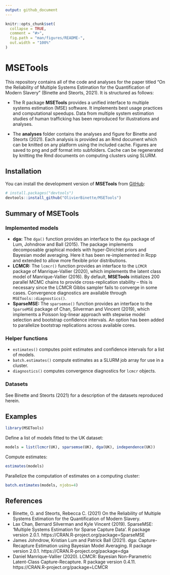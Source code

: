 ```yaml
---
output: github_document
---
```


<!-- README.md is generated from README.Rmd. Please edit that file -->

```r
knitr::opts_chunk$set(
  collapse = TRUE,
  comment = "#>",
  fig.path = "man/figures/README-",
  out.width = "100%"
)
```

# MSETools

<!-- badges: start -->
<!-- badges: end -->

This repository contains all of the code and analyses for the paper titled "On the Reliability of Multiple Systems Estimation for the Quantification of Modern Slavery"  (Binette and Steorts, 2021). It is structured as follows:

- The R package **MSETools** provides a unified interface to multiple systems estimation (MSE) software. It implements best usage practices and computational speedups. Data from multiple system estimation studies of human trafficking has been reproduced for illustrations and analyses.

- The **analyses** folder contains the analyses and figure for Binette and Steorts (2021). Each analysis is provided as an Rmd document which can be knitted on any platform using the included cache. Figures are saved to png and pdf format into subfolders. Cache can be regenerated by knitting the Rmd documents on computing clusters using SLURM.

## Installation

You can install the development version of **MSETools** from [GitHub](https://github.com/):

``` r
# install.packages("devtools")
devtools::install_github("OlivierBinette/MSETools")
```

## Summary of MSETools


### Implemented models

  - **dga:** The `dga()` function provides an interface to the `dga` package of Lum, Johndrow and Ball (2015). The package implements decomposable graphical models with hyper-Dirichlet priors and Bayesian model averaging. Here it has been re-implemented in Rcpp and extended to allow more flexible prior distributions.
  - **LCMCR:** The `lcmcr()` function provides an interface to the
    `LCMCR` package of Manrique-Vallier (2020), which implements the
    latent class model of Manrique-Vallier (2016). By default,
    **MSETools** initializes 200 parallel MCMC chains to provide
    cross-replication stability – this is necessary since the LCMCR
    Gibbs sampler fails to converge in some cases. Convergence
    diagnostics are available through `MSETools::diagnostics()`.
  - **SparseMSE:** The `sparsemse()` function provides an interface to
    the `SparseMSE` package of Chan, Silverman and Vincent (2019), which
    implements a Poisson log-linear approach with stepwise model
    selection and bootstrap confidence intervals. An option has been
    added to parallelize bootstrap replications across available cores.

### Helper functions

  - `estimates()` computes point estimates and confidence intervals for
    a list of models.
  - `batch.estimates()` compute estimates as a SLURM job array for use in a cluster.
  - `diagnostics()` computes convergence diagnostics for `lcmcr`
    objects.

### Datasets

See Binette and Steorts (2021) for a description of the datasets reproduced herein.


## Examples

```r
library(MSETools)
```

Define a list of models fitted to the UK dataset:

```r
models = list(lcmcr(UK), sparsemse(UK), dga(UK), independence(UK))
```

Compute estimates:

```r
estimates(models)
```

Parallelize the computation of estimates on a computing cluster:

```r
batch.estimates(models, njobs=4)
```


## References

- Binette, O. and Steorts, Rebecca C. (2021) On the Reliability of Multiple Systems Estimation for the Quantification of Modern Slavery.
- Lax Chan, Bernard Silverman and Kyle Vincent (2019). SparseMSE: 'Multiple Systems
  Estimation for Sparse Capture Data'. R package version 2.0.1.
  https://CRAN.R-project.org/package=SparseMSE
- James Johndrow, Kristian Lum and Patrick Ball (2021). dga: Capture-Recapture
  Estimation using Bayesian Model Averaging. R package version 2.0.1.
  https://CRAN.R-project.org/package=dga
- Daniel Manrique-Vallier (2020). LCMCR: Bayesian Non-Parametric Latent-Class
  Capture-Recapture. R package version 0.4.11. https://CRAN.R-project.org/package=LCMCR
